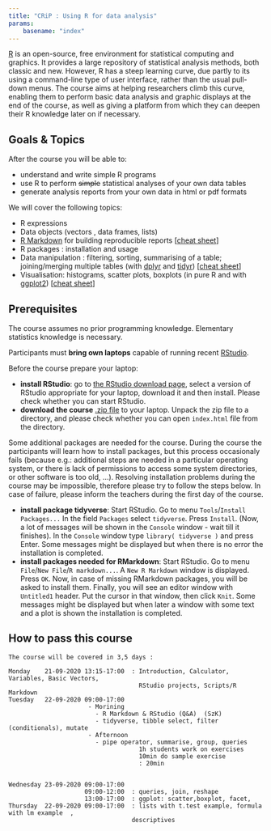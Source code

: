 ```yaml
---
title: "CRiP : Using R for data analysis"
params:
    basename: "index"
---
```


[R](https://www.r-project.org/) is an open-source, free environment for statistical computing and graphics. 
It provides a large repository of statistical analysis methods, both classic and new. 
However, R has a steep learning curve, due partly to its using a command-line type of user interface, rather than the usual pull-down menus. 
The course aims at helping researchers climb this curve, enabling them to perform basic data analysis and graphic displays at the end of the course, as well as giving a platform from which they can deepen their R knowledge later on if necessary.

## Goals & Topics

After the course you will be able to:

- understand and write simple R programs
- use R to perform ~~simple~~ statistical analyses of your own data tables
- generate analysis reports from your own data in html or pdf formats

We will cover the following topics:

- R expressions
- Data objects (vectors , data frames, lists)
- [R Markdown](http://rmarkdown.rstudio.com/) for building reproducible reports [[cheat sheet](http://www.rstudio.com/wp-content/uploads/2015/03/rmarkdown-reference.pdf)]
- R packages : installation and usage
- Data manipulation : filtering, sorting, summarising of a table; joining/merging multiple tables (with [dplyr](https://cran.r-project.org/web/packages/dplyr/README.html) and [tidyr](https://github.com/hadley/tidyr)) [[cheat sheet](http://www.rstudio.com/wp-content/uploads/2015/02/data-wrangling-cheatsheet.pdf)]
- Visualisation: histograms, scatter plots, boxplots (in pure R and with [ggplot2](http://ggplot2.org/)) [[cheat sheet](http://www.rstudio.com/wp-content/uploads/2015/12/ggplot2-cheatsheet-2.0.pdf)]

## Prerequisites

The course assumes no prior programming knowledge. Elementary statistics knowledge is necessary.

Participants must **bring own laptops** capable of running recent [RStudio](https://www.rstudio.com/products/rstudio/). 

Before the course prepare your laptop:

- **install RStudio**: go to [the RStudio download page](https://www.rstudio.com/products/rstudio/download/#download), select a version of RStudio appropriate for your laptop, download it and then install. Please check whether you can start RStudio.
- **download the course** [.zip file](`r params$RCourseURL`/R_course.zip) to your laptop. Unpack the zip file to a directory, and please check whether you can open `index.html` file from the directory.

Some additional packages are needed for the course.
During the course the participants will learn how to install packages, but this process occasionaly fails (because e.g.: additional steps are needed in a particular operating system, or there is lack of permissions to access some system directories, or other software is too old, ...).
Resolving installation problems during the course may be impossible, therefore please try to follow the steps below.
In case of failure, please inform the teachers during the first day of the course.

- **install package tidyverse**: Start RStudio. Go to menu `Tools`/`Install Packages...` In the field `Packages` select `tidyverse`. Press `Install`. (Now, a lot of messages will be shown in the `Console` window - wait till it finishes). In the `Console` window type `library( tidyverse )` and press Enter. Some messages might be displayed but when there is no error the installation is completed.
- **install packages needed for RMarkdown**: Start RStudio. Go to menu `File`/`New File`/`R markdown...`. A `New R Markdown` window is displayed. Press `OK`. Now, in case of missing RMarkdown packages, you will be asked to install them. Finally, you will see an editor window with `Untitled1` header. Put the cursor in that window, then click `Knit`. Some messages might be displayed but when later a window with some text and a plot is shown the installation is completed.

## How to pass this course

```
The course will be covered in 3,5 days : 

Monday    21-09-2020 13:15-17:00  : Introduction, Calculator, Variables, Basic Vectors, 
                                    RStudio projects, Scripts/R Markdown   
Tuesday   22-09-2020 09:00-17:00  
                      - Morining
                        - R Markdown & RStudio (Q&A)  (SzK)
                        - tidyverse, tibble select, filter (conditionals), mutate 
                      - Afternoon 
                        - pipe operator, summarise, group, queries  
                                    1h students work on exercises
                                    10min do sample exercise
                                    : 20min
                                    
                                    
Wednesday 23-09-2020 09:00-17:00
                     09:00-12:00  : queries, join, reshape
                     13:00-17:00  : ggplot: scatter,boxplot, facet, 
Thursday  22-09-2020 09:00-17:00  : lists with t.test example, formula with lm example  , 
                                  descriptives 
                                  
                                  
                                  
```

<!--
## Materials

The course materials are served:

- as [HTML pages](`r params$RCourseURL`/index.html) at `r params$RCourseURL`/index.html
- as a [.zip file](`r params$RCourseURL`/R_course.zip)
- as a [.tar.gz file](`r params$RCourseURL`/R_course.tgz)

The materials contain a [`data` directory](`r params$RCourseURL`/data) with the __data__ __files__ used in the presentations/tasks. The directory can be also accessed at `r params$RCourseURL`/data -->
